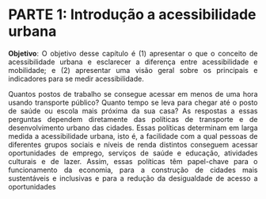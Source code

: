 # PARTE 1: Introdução a acessibilidade urbana

<div style="text-align: justify">


**Objetivo**: O objetivo desse capítulo é (1) apresentar o que o conceito de acessibilidade urbana e esclarecer a diferença entre acessibilidade e mobilidade; e (2) apresentar uma visão geral sobre os principais e indicadores para se medir acessibilidade.


Quantos postos de trabalho se consegue acessar em menos de uma hora usando transporte público? Quanto tempo se leva para chegar até o posto de saúde ou escola mais próxima da sua casa? As respostas a essas perguntas dependem diretamente das políticas de transporte e de desenvolvimento urbano das cidades. Essas políticas determinam em larga medida a acessibilidade urbana, isto é, a facilidade com a qual pessoas de diferentes grupos sociais e níveis de renda distintos conseguem acessar oportunidades de emprego, serviços de saúde e educação, atividades culturais e de lazer. Assim, essas políticas têm papel-chave para o funcionamento da economia, para a construção de cidades mais sustentáveis e inclusivas e para a redução da desigualdade de acesso a oportunidades

</div>
